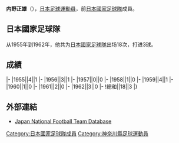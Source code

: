 {{Infobox football biography
|name=内野正雄
|image=
|fullname=内野正雄
|birth_date={{Birth date and age|1934|4|21}}
|cityofbirth=
|countryofbirth=[[日本|日本]]
|height=1.63 m
|position=[[前鋒_(足球)|前鋒]]
|currentclub=
|years=1957-1969
|clubs=[[JEF聯市原·千葉|古河電工]]
|caps(goals)=
|nationalyears=1955-1962
|nationalteam=[[日本國家足球隊|日本]]
|nationalcaps(goals)=18 (3)
}}
'''内野正雄'''（{{Bd|1934年|4月21日||}}），[[日本|日本]][[足球|足球]][[運動員|運動員]]，前[[日本國家足球隊|日本國家足球隊]]成員。

==日本國家足球隊==
从1955年到1962年，他共为[[日本國家足球隊|日本國家足球隊]]出场18次，打进3球。

==成績==
{{Football player national team statistics|JPN}}
|-
|1955||4||1
|-
|1956||3||1
|-
|1957||0||0
|-
|1958||1||0
|-
|1959||4||1
|-
|1960||1||0
|-
|1961||2||0
|-
|1962||3||0
|-
!總和||18||3
|}

==外部連結==
{{Reflist}}
*[https://web.archive.org/web/20160303215243/http://www.japannationalfootballteam.com/en/players/uchino_masao.html Japan National Football Team Database]

{{1956年奥运会男子足球日本参赛名单}}
{{Japan-sport-bio-stub}}
{{Soccer-player-stub}}
[[Category:日本國家足球隊成員|Category:日本國家足球隊成員]]
[[Category:神奈川縣足球運動員|Category:神奈川縣足球運動員]]